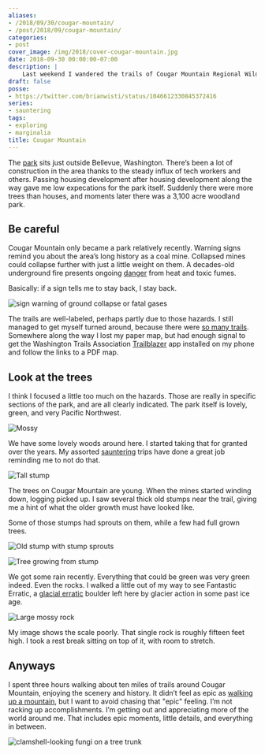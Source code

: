 ```yaml
---
aliases:
- /2018/09/30/cougar-mountain/
- /post/2018/09/cougar-mountain/
categories:
- post
cover_image: /img/2018/cover-cougar-mountain.jpg
date: 2018-09-30 00:00:00-07:00
description: |
    Last weekend I wandered the trails of Cougar Mountain Regional Wildland Park
draft: false
posse:
- https://twitter.com/brianwisti/status/1046612330845372416
series:
- sauntering
tags:
- exploring
- marginalia
title: Cougar Mountain
---
```


The
[park](https://www.kingcounty.gov/services/parks-recreation/parks/parks-and-natural-lands/popular-parks/cougar.aspx)
sits just outside Bellevue, Washington. There’s been a lot of
construction in the area thanks to the steady influx of tech workers and
others. Passing housing development after housing development along the
way gave me low expecations for the park itself. Suddenly there were
more trees than houses, and moments later there was a 3,100 acre
woodland park.

## Be careful

Cougar Mountain only became a park relatively recently. Warning signs
remind you about the area’s long history as a coal mine. Collapsed mines
could collapse further with just a little weight on them. A decades-old
underground fire presents ongoing
[danger](https://www.heraldnet.com/news/cougar-mountain-mines-still-a-danger/)
from heat and toxic fumes.

Basically: if a sign tells me to stay back, I stay back.

![sign warning of ground collapse or fatal gases](@img/2018/warning-sign.jpg
  "Pay attention to the warning signs")

The trails are well-labeled, perhaps partly due to those hazards. I
still managed to get myself turned around, because there were [so many
trails](https://en.wikipedia.org/wiki/Cougar_Mountain_Regional_Wildland_Park#Official_Trails).
Somewhere along the way I lost my paper map, but had enough signal to
get the Washington Trails Association
[Trailblazer](https://www.wta.org/our-work/about/trailblazer-mobile-app)
app installed on my phone and follow the links to a PDF map.

## Look at the trees

I think I focused a little too much on the hazards. Those are really in
specific sections of the park, and are all clearly indicated. The park
itself is lovely, green, and very Pacific Northwest.

![Mossy](@img/2018/mossy.jpg)

We have some lovely woods around here. I started taking that for granted
over the years. My assorted [sauntering](/tags/sauntering) trips have
done a great job reminding me to not do that.

![Tall stump](@img/2018/tall-stump.jpg)

The trees on Cougar Mountain are young. When the mines started winding
down, logging picked up. I saw several thick old stumps near the trail,
giving me a hint of what the older growth must have looked like.

Some of those stumps had sprouts on them, while a few had full grown
trees.

![Old stump with stump sprouts](@img/2018/old-stump.jpg)

![Tree growing from stump](@img/2018/stump-tree.jpg)

We got some rain recently. Everything that could be green was very green
indeed. Even the rocks. I walked a little out of my way to see Fantastic
Erratic, a [glacial
erratic](https://en.wikipedia.org/wiki/Glacial_erratic) boulder left
here by glacier action in some past ice age.

![Large mossy rock](@img/2018/fantastic-erratic.jpg
  "Fantastic Erratic")

My image shows the scale poorly. That single rock is roughly fifteen
feet high. I took a rest break sitting on top of it, with room to
stretch.

## Anyways

I spent three hours walking about ten miles of trails around Cougar
Mountain, enjoying the scenery and history. It didn’t feel as epic as
[walking up a mountain](/post/2018/09/mount-si/), but I want to avoid
chasing that "epic" feeling. I’m not racking up accomplishments. I’m
getting out and appreciating more of the world around me. That includes
epic moments, little details, and everything in between.

![clamshell-looking fungi on a tree trunk](@img/2018/fungi.jpg
  "Look! Fungus!")
